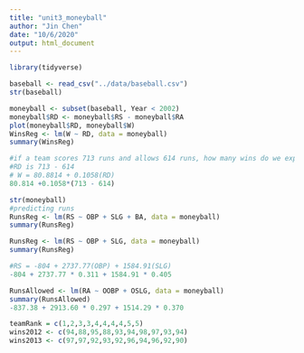 ```yaml
---
title: "unit3_moneyball"
author: "Jin Chen"
date: "10/6/2020"
output: html_document
---
```


```r
library(tidyverse)

```

```r
baseball <- read_csv("../data/baseball.csv")
str(baseball)

moneyball <- subset(baseball, Year < 2002)
moneyball$RD <- moneyball$RS - moneyball$RA
plot(moneyball$RD, moneyball$W)
WinsReg <- lm(W ~ RD, data = moneyball)
summary(WinsReg)

#if a team scores 713 runs and allows 614 runs, how many wins do we expect? 
#RD is 713 - 614
# W = 80.8814 + 0.1058(RD)
80.814 +0.1058*(713 - 614)

str(moneyball)
#predicting runs
RunsReg <- lm(RS ~ OBP + SLG + BA, data = moneyball)
summary(RunsReg)

RunsReg <- lm(RS ~ OBP + SLG, data = moneyball)
summary(RunsReg)

#RS = -804 + 2737.77(OBP) + 1584.91(SLG)
-804 + 2737.77 * 0.311 + 1584.91 * 0.405

RunsAllowed <- lm(RA ~ OOBP + OSLG, data = moneyball)
summary(RunsAllowed)
-837.38 + 2913.60 * 0.297 + 1514.29 * 0.370

```

```r
teamRank = c(1,2,3,3,4,4,4,4,5,5)
wins2012 <- c(94,88,95,88,93,94,98,97,93,94)
wins2013 <- c(97,97,92,93,92,96,94,96,92,90)

```

